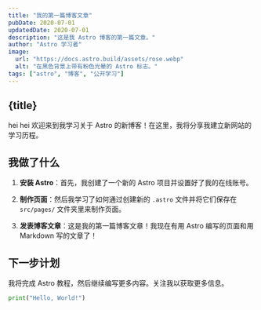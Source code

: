 ```yaml
---
title: "我的第一篇博客文章"
pubDate: 2020-07-01
updatedDate: 2020-07-01
description: "这是我 Astro 博客的第一篇文章。"
author: "Astro 学习者"
image:
  url: "https://docs.astro.build/assets/rose.webp"
  alt: "在黑色背景上带有粉色光晕的 Astro 标志。"
tags: ["astro", "博客", "公开学习"]
---
```



## {title}

hei hei 欢迎来到我学习关于 Astro 的新博客！在这里，我将分享我建立新网站的学习历程。

## 我做了什么

1. **安装 Astro**：首先，我创建了一个新的 Astro 项目并设置好了我的在线账号。

2. **制作页面**：然后我学习了如何通过创建新的 `.astro` 文件并将它们保存在 `src/pages/` 文件夹里来制作页面。

3. **发表博客文章**：这是我的第一篇博客文章！我现在有用 Astro 编写的页面和用 Markdown 写的文章了！

## 下一步计划

我将完成 Astro 教程，然后继续编写更多内容。关注我以获取更多信息。

```python
print("Hello, World!")
```
